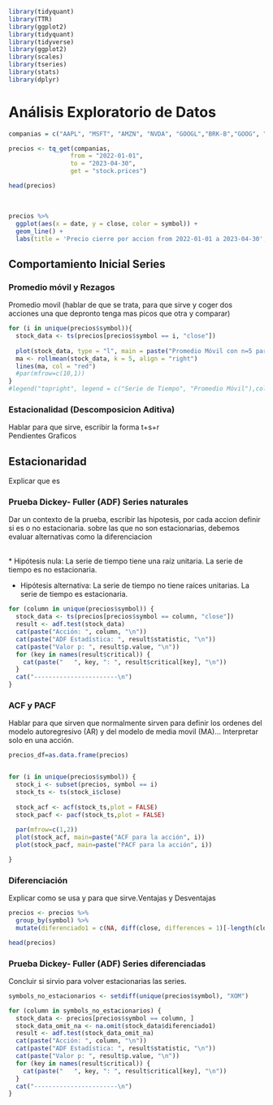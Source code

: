 ```r
library(tidyquant)
library(TTR)
library(ggplot2)
library(tidyquant)
library(tidyverse)
library(ggplot2)
library(scales)
library(tseries)
library(stats)
library(dplyr)

```

# Análisis Exploratorio de Datos

```r
companias = c("AAPL", "MSFT", "AMZN", "NVDA", "GOOGL","BRK-B","GOOG", "META","UNH","XOM")

precios <- tq_get(companias,
                 from = "2022-01-01",
                 to = "2023-04-30",
                 get = "stock.prices")

head(precios)
```
<br>

```r

precios %>%
  ggplot(aes(x = date, y = close, color = symbol)) +
  geom_line() +
  labs(title = 'Precio cierre por accion from 2022-01-01 a 2023-04-30', y = 'Close Price')


```


## Comportamiento Inicial Series

### Promedio móvil y Rezagos{-}

Promedio movil (hablar de que se trata, para que sirve y coger dos acciones una que depronto tenga mas picos que otra y comparar)

```r


for (i in unique(precios$symbol)){
  stock_data <- ts(precios[precios$symbol == i, "close"])
  
  plot(stock_data, type = "l", main = paste("Promedio Móvil con n=5 para ",i))
  ma <- rollmean(stock_data, k = 5, align = "right")
  lines(ma, col = "red")
  #par(mfrow=c(10,1))
}
#legend("topright", legend = c("Serie de Tiempo", "Promedio Móvil"),col = c("black", "red"), lty = 1, cex = #0.8)  
```

### Estacionalidad (Descomposicion Aditiva) {-}

Hablar para que sirve, escribir la forma t+s+r
<br>
Pendientes Graficos

## Estacionaridad


Explicar que es


### Prueba Dickey- Fuller (ADF) Series naturales{-}

Dar un contexto de la prueba, escribir las hipotesis, por cada accion definir si es o no estacionaria.
sobre las que no son estacionarias, debemos evaluar alternativas como la diferenciacion

<br>
* Hipótesis nula: La serie de tiempo tiene una raíz unitaria. La serie de tiempo es no estacionaria.

* Hipótesis alternativa: La serie de tiempo no tiene raíces unitarias. La serie de tiempo es estacionaria.


```r
for (column in unique(precios$symbol)) {
  stock_data <- ts(precios[precios$symbol == column, "close"])
  result <- adf.test(stock_data)
  cat(paste("Acción: ", column, "\n"))
  cat(paste("ADF Estadística: ", result$statistic, "\n"))
  cat(paste("Valor p: ", result$p.value, "\n"))
  for (key in names(result$critical)) {
    cat(paste("   ", key, ": ", result$critical[key], "\n"))
  }
  cat("-----------------------\n")
}
```




### ACF y PACF {-}

Hablar para que sirven que normalmente sirven para definir los ordenes del modelo autoregresivo (AR) y del modelo de media movil (MA)... Interpretar solo en una acción.

```r
precios_df=as.data.frame(precios)


for (i in unique(precios$symbol)) {
  stock_i <- subset(precios, symbol == i)
  stock_ts <- ts(stock_i$close)
  
  stock_acf <- acf(stock_ts,plot = FALSE)
  stock_pacf <- pacf(stock_ts,plot = FALSE)
  
  par(mfrow=c(1,2))
  plot(stock_acf, main=paste("ACF para la acción", i))
  plot(stock_pacf, main=paste("PACF para la acción", i))

}

```

### Diferenciación {-}
Explicar como se usa y para que sirve.Ventajas y Desventajas

```r

precios <- precios %>% 
  group_by(symbol) %>% 
  mutate(diferenciado1 = c(NA, diff(close, differences = 1)[-length(close)]))

head(precios)
```

### Prueba Dickey- Fuller (ADF) Series diferenciadas {-}

Concluir si sirvio para volver estacionarias las series.


```r
symbols_no_estacionarios <- setdiff(unique(precios$symbol), "XOM")

for (column in symbols_no_estacionarios) {
  stock_data <- precios[precios$symbol == column, ]
  stock_data_omit_na <- na.omit(stock_data$diferenciado1)
  result <- adf.test(stock_data_omit_na)
  cat(paste("Acción: ", column, "\n"))
  cat(paste("ADF Estadística: ", result$statistic, "\n"))
  cat(paste("Valor p: ", result$p.value, "\n"))
  for (key in names(result$critical)) {
    cat(paste("   ", key, ": ", result$critical[key], "\n"))
  }
  cat("-----------------------\n")
}
```